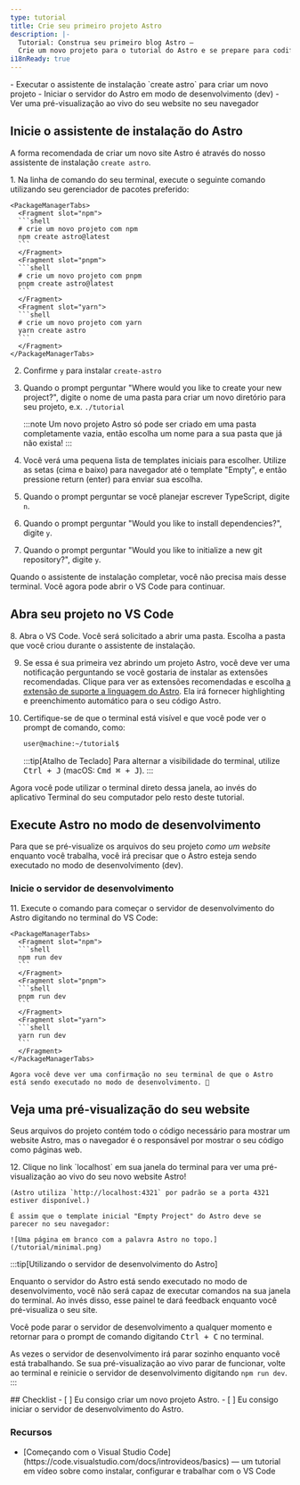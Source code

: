 ```yaml
---
type: tutorial
title: Crie seu primeiro projeto Astro
description: |-
  Tutorial: Construa seu primeiro blog Astro —
  Crie um novo projeto para o tutorial do Astro e se prepare para codificar
i18nReady: true
---
```


<PreCheck>
  - Executar o assistente de instalação `create astro` para criar um novo projeto
  - Iniciar o servidor do Astro em modo de desenvolvimento (dev)
  - Ver uma pré-visualização ao vivo do seu website no seu navegador
</PreCheck>

## Inicie o assistente de instalação do Astro

A forma recomendada de criar um novo site Astro é através do nosso assistente de instalação `create astro`.

<Steps>
1. Na linha de comando do seu terminal, execute o seguinte comando utilizando seu gerenciador de pacotes preferido:

    <PackageManagerTabs>
      <Fragment slot="npm">
      ```shell
      # crie um novo projeto com npm
      npm create astro@latest
      ```
      </Fragment>
      <Fragment slot="pnpm">
      ```shell
      # crie um novo projeto com pnpm
      pnpm create astro@latest
      ```
      </Fragment>
      <Fragment slot="yarn">
      ```shell
      # crie um novo projeto com yarn
      yarn create astro
      ```
      </Fragment>
    </PackageManagerTabs>

2. Confirme `y` para instalar `create-astro`
3. Quando o prompt perguntar "Where would you like to create your new project?", digite o nome de uma pasta para criar um novo diretório para seu projeto, e.x. `./tutorial`

    :::note
    Um novo projeto Astro só pode ser criado em uma pasta completamente vazia, então escolha um nome para a sua pasta que já não exista!
    :::

4. Você verá uma pequena lista de templates iniciais para escolher. Utilize as setas (cima e baixo) para navegador até o template "Empty", e então pressione return (enter) para enviar sua escolha. 

5. Quando o prompt perguntar se você planejar escrever TypeScript, digite `n`. 

6. Quando o prompt perguntar "Would you like to install dependencies?", digite `y`.

7. Quando o prompt perguntar "Would you like to initialize a new git repository?", digite `y`.
</Steps>

Quando o assistente de instalação completar, você não precisa mais desse terminal. Você agora pode abrir o VS Code para continuar.

## Abra seu projeto no VS Code

<Steps>
8. Abra o VS Code. Você será solicitado a abrir uma pasta. Escolha a pasta que você criou durante o assistente de instalação.

9. Se essa é sua primeira vez abrindo um projeto Astro, você deve ver uma notificação perguntando se você gostaria de instalar as extensões recomendadas. Clique para ver as extensões recomendadas e escolha [a extensão de suporte a linguagem do Astro](https://marketplace.visualstudio.com/items?itemName=astro-build.astro-vscode). Ela irá fornecer highlighting e preenchimento automático para o seu código Astro.

10. Certifique-se de que o terminal está visível e que você pode ver o prompt de comando, como:

    ```sh
    user@machine:~/tutorial$
    ```

    :::tip[Atalho de Teclado]
    Para alternar a visibilidade do terminal, utilize <kbd>Ctrl + J</kbd> (macOS: <kbd>Cmd ⌘ + J</kbd>).
    :::
</Steps>

Agora você pode utilizar o terminal direto dessa janela, ao invés do aplicativo Terminal do seu computador pelo resto deste tutorial.



## Execute Astro no modo de desenvolvimento

Para que se pré-visualize os arquivos do seu projeto _como um website_ enquanto você trabalha, você irá precisar que o Astro esteja sendo executado no modo de desenvolvimento (dev).

### Inicie o servidor de desenvolvimento

<Steps>
11. Execute o comando para começar o servidor de desenvolvimento do Astro digitando no terminal do VS Code:

    <PackageManagerTabs>
      <Fragment slot="npm">
      ```shell
      npm run dev
      ```
      </Fragment>
      <Fragment slot="pnpm">
      ```shell
      pnpm run dev
      ```
      </Fragment>
      <Fragment slot="yarn">
      ```shell
      yarn run dev
      ```
      </Fragment>
    </PackageManagerTabs>

    Agora você deve ver uma confirmação no seu terminal de que o Astro está sendo executado no modo de desenvolvimento. 🚀
</Steps>

## Veja uma pré-visualização do seu website

Seus arquivos do projeto contém todo o código necessário para mostrar um website Astro, mas o navegador é o responsável por mostrar o seu código como páginas web.

<Steps>
12. Clique no link `localhost` em sua janela do terminal para ver uma pré-visualização ao vivo do seu novo website Astro! 

    (Astro utiliza `http://localhost:4321` por padrão se a porta 4321 estiver disponível.)

    É assim que o template inicial "Empty Project" do Astro deve se parecer no seu navegador:

    ![Uma página em branco com a palavra Astro no topo.](/tutorial/minimal.png)

</Steps>

:::tip[Utilizando o servidor de desenvolvimento do Astro]

Enquanto o servidor do Astro está sendo executado no modo de desenvolvimento, você não será capaz de executar comandos na sua janela do terminal. Ao invés disso, esse painel te dará feedback enquanto você pré-visualiza o seu site.

Você pode parar o servidor de desenvolvimento a qualquer momento e retornar para o prompt de comando digitando <kbd>Ctrl + C</kbd> no terminal.

As vezes o servidor de desenvolvimento irá parar sozinho enquanto você está trabalhando. Se sua pré-visualização ao vivo parar de funcionar, volte ao terminal e reinicie o servidor de desenvolvimento digitando `npm run dev`.
:::

<Box icon="check-list">
## Checklist

<Checklist>
- [ ] Eu consigo criar um novo projeto Astro.
- [ ] Eu consigo iniciar o servidor de desenvolvimento do Astro.
</Checklist>
</Box>

### Recursos

- <p>[Começando com o Visual Studio Code](https://code.visualstudio.com/docs/introvideos/basics) <Badge class="neutral-badge" text="externo" /> — um tutorial em vídeo sobre como instalar, configurar e trabalhar com o VS Code</p>
